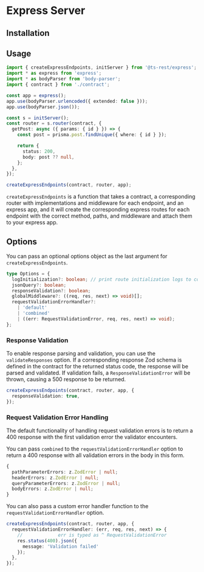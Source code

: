 
# Express Server

## Installation

<InstallTabs packageName="@ts-rest/express" />

## Usage

```typescript
import { createExpressEndpoints, initServer } from '@ts-rest/express';
import * as express from 'express';
import * as bodyParser from 'body-parser';
import { contract } from './contract';

const app = express();
app.use(bodyParser.urlencoded({ extended: false }));
app.use(bodyParser.json());

const s = initServer();
const router = s.router(contract, {
  getPost: async ({ params: { id } }) => {
    const post = prisma.post.findUnique({ where: { id } });

    return {
      status: 200,
      body: post ?? null,
    };
  },
});

createExpressEndpoints(contract, router, app);
```

`createExpressEndpoints` is a function that takes a contract, a corresponding router with implementations and middleware for each endpoint, and an express app, and it will
create the corresponding express routes for each endpoint with the correct method, paths, and middleware and attach them to your express app.

## Options

You can pass an optional options object as the last argument for `createExpressEndpoints`.

```typescript
type Options = {
  logInitialization?: boolean; // print route initialization logs to console
  jsonQuery?: boolean;
  responseValidation?: boolean;
  globalMiddleware?: ((req, res, next) => void)[];
  requestValidationErrorHandler?:
    | 'default'
    | 'combined'
    | ((err: RequestValidationError, req, res, next) => void);
};
```

### Response Validation

To enable response parsing and validation, you can use the `validateResponses` option.
If a corresponding response Zod schema is defined in the contract for the returned status code, the response will be parsed and validated.
If validation fails, a `ResponseValidationError` will be thrown, causing a 500 response to be returned.

```typescript
createExpressEndpoints(contract, router, app, {
  responseValidation: true,
});
```

### Request Validation Error Handling

The default functionality of handling request validation errors is to return a 400 response with the first validation error the validator encounters.

You can pass `combined` to the `requestValidationErrorHandler` option to return a 400 response with all validation errors in the body in this form.

```typescript
{
  pathParameterErrors: z.ZodError | null;
  headerErrors: z.ZodError | null;
  queryParameterErrors: z.ZodError | null;
  bodyErrors: z.ZodError | null;
}
```

You can also pass a custom error handler function to the `requestValidationErrorHandler` option.

```typescript
createExpressEndpoints(contract, router, app, {
  requestValidationErrorHandler: (err, req, res, next) => {
    //             err is typed as ^ RequestValidationError
    res.status(400).json({
      message: 'Validation failed'
    });
  },
});
```
